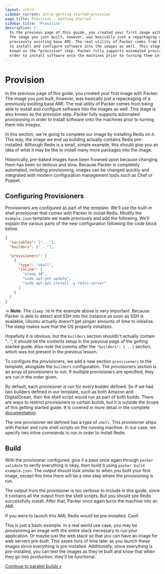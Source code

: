 ```yaml
---
layout: intro
sidebar_current: intro-getting-started-provision
page_title: Provision - Getting Started
sidebar_title: 'Provision'
description: |-
  In the previous page of this guide, you created your first image with Packer.
  The image you just built, however, was basically just a repackaging of a
  previously existing base AMI. The real utility of Packer comes from being able
  to install and configure software into the images as well. This stage is also
  known as the *provision* step. Packer fully supports automated provisioning in
  order to install software onto the machines prior to turning them into images.
---
```


# Provision

In the previous page of this guide, you created your first image with Packer.
The image you just built, however, was basically just a repackaging of a
previously existing base AMI. The real utility of Packer comes from being able
to install and configure software into the images as well. This stage is also
known as the _provision_ step. Packer fully supports automated provisioning in
order to install software onto the machines prior to turning them into images.

In this section, we're going to complete our image by installing Redis on it.
This way, the image we end up building actually contains Redis pre-installed.
Although Redis is a small, simple example, this should give you an idea of what
it may be like to install many more packages into the image.

Historically, pre-baked images have been frowned upon because changing them has
been so tedious and slow. Because Packer is completely automated, including
provisioning, images can be changed quickly and integrated with modern
configuration management tools such as Chef or Puppet.

## Configuring Provisioners

Provisioners are configured as part of the template. We'll use the built-in
shell provisioner that comes with Packer to install Redis. Modify the
`example.json` template we made previously and add the following. We'll explain
the various parts of the new configuration following the code block below.

```json
{
  "variables": ["..."],
  "builders": ["..."],

  "provisioners": [
    {
      "type": "shell",
      "inline": [
        "sleep 30",
        "sudo apt-get update",
        "sudo apt-get install -y redis-server"
      ]
    }
  ]
}
```

-> **Note:** The `sleep 30` in the example above is very important. Because
Packer is able to detect and SSH into the instance as soon as SSH is available,
Ubuntu actually doesn't get proper amounts of time to initialize. The sleep
makes sure that the OS properly initializes.

Hopefully it is obvious, but the `builders` section shouldn't actually contain
"...", it should be the contents setup in the previous page of the getting
started guide. Also note the comma after the `"builders": [...]` section, which
was not present in the previous lesson.

To configure the provisioners, we add a new section `provisioners` to the
template, alongside the `builders` configuration. The provisioners section is an
array of provisioners to run. If multiple provisioners are specified, they are
run in the order given.

By default, each provisioner is run for every builder defined. So if we had two
builders defined in our template, such as both Amazon and DigitalOcean, then the
shell script would run as part of both builds. There are ways to restrict
provisioners to certain builds, but it is outside the scope of this getting
started guide. It is covered in more detail in the complete
[documentation](/docs/index.html).

The one provisioner we defined has a type of `shell`. This provisioner ships
with Packer and runs shell scripts on the running machine. In our case, we
specify two inline commands to run in order to install Redis.

## Build

With the provisioner configured, give it a pass once again through
`packer validate` to verify everything is okay, then build it using
`packer build example.json`. The output should look similar to when you built
your first image, except this time there will be a new step where the
provisioning is run.

The output from the provisioner is too verbose to include in this guide, since
it contains all the output from the shell scripts. But you should see Redis
successfully install. After that, Packer once again turns the machine into an
AMI.

If you were to launch this AMI, Redis would be pre-installed. Cool!

This is just a basic example. In a real world use case, you may be provisioning
an image with the entire stack necessary to run your application. Or maybe just
the web stack so that you can have an image for web servers pre-built. This
saves tons of time later as you launch these images since everything is
pre-installed. Additionally, since everything is pre-installed, you can test the
images as they're built and know that when they go into production, they'll be
functional.

[Continue to parallel builds &raquo;](/intro/getting-started/parallel-builds)

